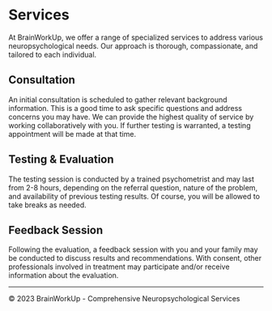 # Services

At BrainWorkUp, we offer a range of specialized services to address various neuropsychological needs. Our approach is thorough, compassionate, and tailored to each individual.

## Consultation

An initial consultation is scheduled to gather relevant background information. This is a good time to ask specific questions and address concerns you may have. We can provide the highest quality of service by working collaboratively with you. If further testing is warranted, a testing appointment will be made at that time.

## Testing & Evaluation

The testing session is conducted by a trained psychometrist and may last from 2-8 hours, depending on the referral question, nature of the problem, and availability of previous testing results. Of course, you will be allowed to take breaks as needed.

## Feedback Session

Following the evaluation, a feedback session with you and your family may be conducted to discuss results and recommendations. With consent, other professionals involved in treatment may participate and/or receive information about the evaluation.

---

© 2023 BrainWorkUp - Comprehensive Neuropsychological Services
